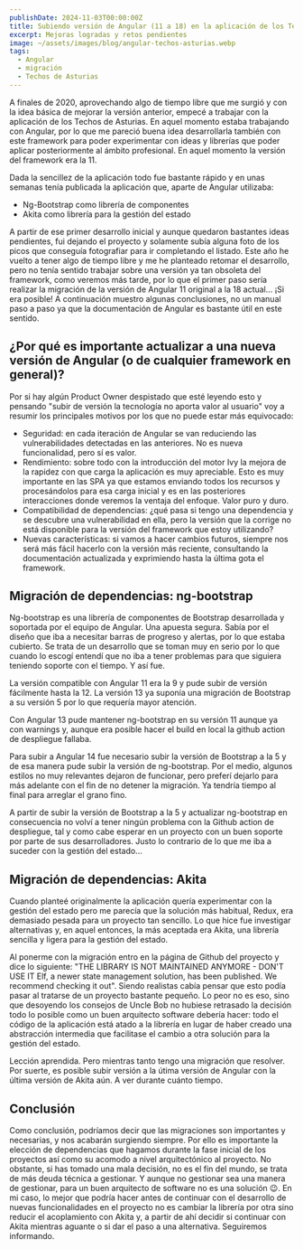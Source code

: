 ```yaml
---
publishDate: 2024-11-03T00:00:00Z
title: Subiendo versión de Angular (11 a 18) en la aplicación de los Techos de Asturias
excerpt: Mejoras logradas y retos pendientes
image: ~/assets/images/blog/angular-techos-asturias.webp
tags:
  - Angular
  - migración
  - Techos de Asturias
---
```


A finales de 2020, aprovechando algo de tiempo libre que me surgió y con la idea básica de mejorar la versión anterior, empecé a trabajar con la aplicación de los Techos de Asturias. En aquel momento estaba trabajando con Angular, por lo que me pareció buena idea desarrollarla también con este framework para poder experimentar con ideas y librerías que poder aplicar posteriormente al ámbito profesional. En aquel momento la versión del framework era la 11.

Dada la sencillez de la aplicación todo fue bastante rápido y en unas semanas tenía publicada la aplicación que, aparte de Angular utilizaba:

- Ng-Bootstrap como librería de componentes
- Akita como librería para la gestión del estado

A partir de ese primer desarrollo inicial y aunque quedaron bastantes ideas pendientes, fui dejando el proyecto y solamente subía alguna foto de los picos que conseguía fotografiar para ir completando el listado. Este año he vuelto a tener algo de tiempo libre y me he planteado retomar el desarrollo, pero no tenía sentido trabajar sobre una versión ya tan obsoleta del framework, como veremos más tarde, por lo que el primer paso sería realizar la migración de la versión de Angular 11 original a la 18 actual... ¡Si era posible! A continuación muestro algunas conclusiones, no un manual paso a paso ya que la documentación de Angular es bastante útil en este sentido.

## ¿Por qué es importante actualizar a una nueva versión de Angular (o de cualquier framework en general)?

Por si hay algún Product Owner despistado que esté leyendo esto y pensando "subir de versión la tecnología no aporta valor al usuario" voy a resumir los principales motivos por los que no puede estar más equivocado:

- Seguridad: en cada iteración de Angular se van reduciendo las vulnerabilidades detectadas en las anteriores. No es nueva funcionalidad, pero sí es valor.
- Rendimiento: sobre todo con la introducción del motor Ivy la mejora de la rapidez con que carga la aplicación es muy apreciable. Esto es muy importante en las SPA ya que estamos enviando todos los recursos y procesándolos para esa carga inicial y es en las posteriores interacciones donde veremos la ventaja del enfoque. Valor puro y duro.
- Compatibilidad de dependencias: ¿qué pasa si tengo una dependencia y se descubre una vulnerabilidad en ella, pero la versión que la corrige no está disponible para la versión del framework que estoy utilizando?
- Nuevas características: si vamos a hacer cambios futuros, siempre nos será más fácil hacerlo con la versión más reciente, consultando la documentación actualizada y exprimiendo hasta la última gota el framework.

## Migración de dependencias: ng-bootstrap

Ng-bootstrap es una librería de componentes de Bootstrap desarrollada y soportada por el equipo de Angular. Una apuesta segura. Sabía por el diseño que iba a necesitar barras de progreso y alertas, por lo que estaba cubierto. Se trata de un desarrollo que se toman muy en serio por lo que cuando lo escogí entendí que no iba a tener problemas para que siguiera teniendo soporte con el tiempo. Y así fue.

La versión compatible con Angular 11 era la 9 y pude subir de versión fácilmente hasta la 12. La versión 13 ya suponía una migración de Bootstrap a su versión 5 por lo que requería mayor atención.

Con Angular 13 pude mantener ng-bootstrap en su versión 11 aunque ya con warnings y, aunque era posible hacer el build en local la github action de despliegue fallaba.

Para subir a Angular 14 fue necesario subir la versión de Bootstrap a la 5 y de esa manera pude subir la versión de ng-bootstrap. Por el medio, algunos estilos no muy relevantes dejaron de funcionar, pero preferí dejarlo para más adelante con el fin de no detener la migración. Ya tendría tiempo al final para arreglar el grano fino.

A partir de subir la versión de Bootstrap a la 5 y actualizar ng-bootstrap en consecuencia no volví a tener ningún problema con la Github action de despliegue, tal y como cabe esperar en un proyecto con un buen soporte por parte de sus desarrolladores. Justo lo contrario de lo que me iba a suceder con la gestión del estado...

## Migración de dependencias: Akita

Cuando planteé originalmente la aplicación quería experimentar con la gestión del estado pero me parecía que la solución más habitual, Redux, era demasiado pesada para un proyecto tan sencillo. Lo que hice fue investigar alternativas y, en aquel entonces, la más aceptada era Akita, una librería sencilla y ligera para la gestión del estado.

Al ponerme con la migración entro en la página de Github del proyecto y dice lo siguiente: "THE LIBRARY IS NOT MAINTAINED ANYMORE - DON'T USE IT
Elf, a newer state management solution, has been published. We recommend checking it out". Siendo realistas cabía pensar que esto podía pasar al tratarse de un proyecto bastante pequeño. Lo peor no es eso, sino que desoyendo los consejos de Uncle Bob no hubiese retrasado la decisión todo lo posible como un buen arquitecto software debería hacer: todo el código de la aplicación está atado a la librería en lugar de haber creado una abstracción intermedia que facilitase el cambio a otra solución para la gestión del estado.

Lección aprendida. Pero mientras tanto tengo una migración que resolver. Por suerte, es posible subir versión a la útima versión de Angular con la última versión de Akita aún. A ver durante cuánto tiempo.

## Conclusión

Como conclusión, podríamos decir que las migraciones son importantes y necesarias, y nos acabarán surgiendo siempre. Por ello es importante la elección de dependencias que hagamos durante la fase inicial de los proyectos así como su acomodo a nivel arquitectónico al proyecto. No obstante, si has tomado una mala decisión, no es el fin del mundo, se trata de más deuda técnica a gestionar. Y aunque no gestionar sea una manera de gestionar, para un buen arquitecto de software no es una solución 😉. En mi caso, lo mejor que podría hacer antes de continuar con el desarrollo de nuevas funcionalidades en el proyecto no es cambiar la librería por otra sino reducir el acoplamiento con Akita y, a partir de ahí decidir si continuar con Akita mientras aguante o si dar el paso a una alternativa. Seguiremos informando.
